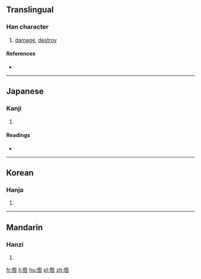 ==Translingual==

===Han character===
{{Han char|rn=9|rad=人|as=08|sn=10|four=|canj=人竹人口 (OHOR), 人竹卜口 (OHYR)|ids=⿰[[亻]][[咎]]}}

# [[damage]], [[destroy]]

====References====
* {{Han ref|kx=0107.050|dkj=00747|dj=0227.150|hdz=10182.050|uh=5003|ud=20483}}

----

==Japanese==

===Kanji===
{{ja-kanji|grade=|rs=人08}}

# {{defn|lang=ja|sort=人08}}

====Readings====
* {{ja-readings|on=[[きゅう]] (kyū), [[ぐ]] (gu)|kun=[[そしる]] (soshiru)}}

----

==Korean==

===Hanja===
{{ko-hanja|hangeul=구|rv=gu|mr=ku}}

# {{defn|lang=ko|sort=人08}}

----

==Mandarin==

===Hanzi===
{{cmn-hanzi|pin=[[zán]] ([[zan2]])|wg=tsan<sup>2</sup>}}

# {{defn|lang=cmn|sort=人08}}

[[fr:倃]]
[[li:倃]]
[[hu:倃]]
[[pl:倃]]
[[zh:倃]]